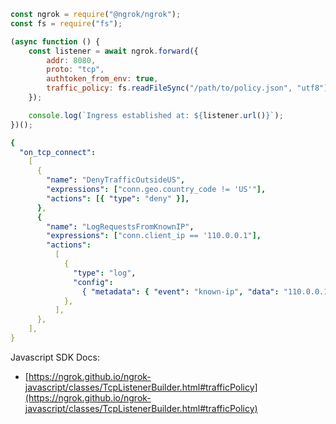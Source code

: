 ```jsx
const ngrok = require("@ngrok/ngrok");
const fs = require("fs");

(async function () {
	const listener = await ngrok.forward({
		addr: 8080,
		proto: "tcp",
		authtoken_from_env: true,
		traffic_policy: fs.readFileSync("/path/to/policy.json", "utf8"),
	});

	console.log(`Ingress established at: ${listener.url()}`);
})();
```

```yaml title="policy.json"
{
  "on_tcp_connect":
    [
      {
        "name": "DenyTrafficOutsideUS",
        "expressions": ["conn.geo.country_code != 'US'"],
        "actions": [{ "type": "deny" }],
      },
      {
        "name": "LogRequestsFromKnownIP",
        "expressions": ["conn.client_ip == '110.0.0.1"],
        "actions":
          [
            {
              "type": "log",
              "config":
                { "metadata": { "event": "known-ip", "data": "110.0.0.1" } },
            },
          ],
      },
    ],
}
```

Javascript SDK Docs:

- [https://ngrok.github.io/ngrok-javascript/classes/TcpListenerBuilder.html#trafficPolicy](https://ngrok.github.io/ngrok-javascript/classes/TcpListenerBuilder.html#trafficPolicy)
